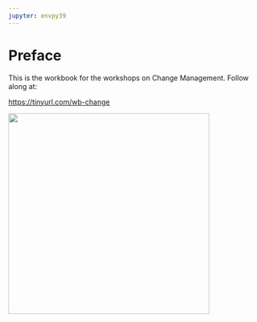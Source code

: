 ```yaml
---
jupyter: envpy39
---
```


# Preface {.unnumbered}

This is the workbook for the workshops on Change Management. Follow along at:

<https://tinyurl.com/wb-change>

![](images/wb-change-1200.png){width="400"}


